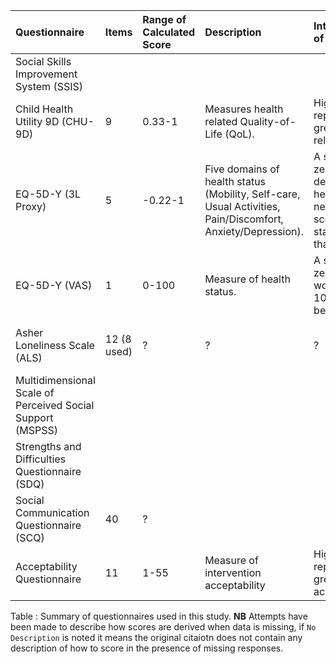 | Questionnaire       | Items           | Range of Calculated Score  | Description     | Interpretation of Score | Missing Data | Reference |
|:--------------------|:----------------|:---------------------------|:----------------|:------------------------|:-------------|-----------|
| Social Skills Improvement System (SSIS) | | | | | No Description | [@gresham2008] |
| Child Health Utility 9D (CHU-9D)        | 9 | 0.33-1  | Measures health related Quality-of-Life (QoL). | Higher score represents greater health related QoL. | No Description | [@stevens2009] [@stevens2011] |
| EQ-5D-Y (3L Proxy)                      | 5 | -0.22-1 | Five domains of health status (Mobility, Self-care, Usual Activities, Pain/Discomfort, Anxiety/Depression). | A score of zero means death, 1 is full health, negative scores are a state worse than deaht(!). | Case-wise exclusion | [@wille2010-8] [@ravens-sieberer2010-4] |
| EQ-5D-Y (VAS)                           | 1 | 0-100 | Measure of health status. | A score of zero means worst health, 100 means best health. | Case-wise exclusion | [@wille2010-8, @ravens-sieberer2010-4] |
| Asher Loneliness Scale (ALS)            | 12 (8 used) | ? | ? | ? | Relative Mean Substitution [@maes2016] [@raaijmakers2016] | [@asher1985-8] |
| Multidimensional Scale of Perceived Social Support (MSPSS) | | | | | No Description | [@zimet1988] [@dahlem1991] |
| Strengths and Difficulties Questionnaire (SDQ)             | | | | | Exclude | [@goodman1997] |
| Social Communication Questionnaire (SCQ)| 40 | ? | | | ? | (**CITATION**) |
| Acceptability Questionnaire             | 11 | 1-55 | Measure of intervention acceptability | Higher score represents greater acceptability. | ? | Based on [@sekhon2017] |

Table : Summary of questionnaires used in this study. **NB** Attempts have been made to describe how scores are derived when data is missing, if `No Description` is noted it means the original citaiotn does not contain any description of how to score in the presence of missing responses.
